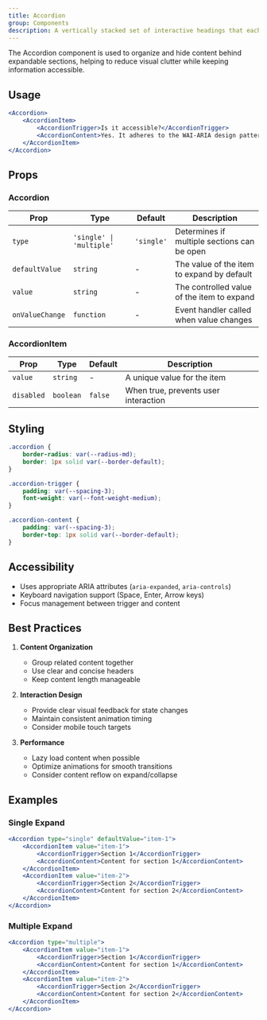 ```yaml
---
title: Accordion
group: Components
description: A vertically stacked set of interactive headings that each reveal a section of content.
---
```



The Accordion component is used to organize and hide content behind expandable sections, helping to reduce visual clutter while keeping information accessible.

## Usage

```jsx
<Accordion>
	<AccordionItem>
		<AccordionTrigger>Is it accessible?</AccordionTrigger>
		<AccordionContent>Yes. It adheres to the WAI-ARIA design pattern.</AccordionContent>
	</AccordionItem>
</Accordion>
```

## Props

### Accordion

| Prop            | Type                     | Default    | Description                                 |
| --------------- | ------------------------ | ---------- | ------------------------------------------- |
| `type`          | `'single' \| 'multiple'` | `'single'` | Determines if multiple sections can be open |
| `defaultValue`  | `string`                 | -          | The value of the item to expand by default  |
| `value`         | `string`                 | -          | The controlled value of the item to expand  |
| `onValueChange` | `function`               | -          | Event handler called when value changes     |

### AccordionItem

| Prop       | Type      | Default | Description                          |
| ---------- | --------- | ------- | ------------------------------------ |
| `value`    | `string`  | -       | A unique value for the item          |
| `disabled` | `boolean` | `false` | When true, prevents user interaction |

## Styling

```css
.accordion {
	border-radius: var(--radius-md);
	border: 1px solid var(--border-default);
}

.accordion-trigger {
	padding: var(--spacing-3);
	font-weight: var(--font-weight-medium);
}

.accordion-content {
	padding: var(--spacing-3);
	border-top: 1px solid var(--border-default);
}
```

## Accessibility

- Uses appropriate ARIA attributes (`aria-expanded`, `aria-controls`)
- Keyboard navigation support (Space, Enter, Arrow keys)
- Focus management between trigger and content

## Best Practices

1. **Content Organization**

   - Group related content together
   - Use clear and concise headers
   - Keep content length manageable

2. **Interaction Design**

   - Provide clear visual feedback for state changes
   - Maintain consistent animation timing
   - Consider mobile touch targets

3. **Performance**
   - Lazy load content when possible
   - Optimize animations for smooth transitions
   - Consider content reflow on expand/collapse

## Examples

### Single Expand

```jsx
<Accordion type="single" defaultValue="item-1">
	<AccordionItem value="item-1">
		<AccordionTrigger>Section 1</AccordionTrigger>
		<AccordionContent>Content for section 1</AccordionContent>
	</AccordionItem>
	<AccordionItem value="item-2">
		<AccordionTrigger>Section 2</AccordionTrigger>
		<AccordionContent>Content for section 2</AccordionContent>
	</AccordionItem>
</Accordion>
```

### Multiple Expand

```jsx
<Accordion type="multiple">
	<AccordionItem value="item-1">
		<AccordionTrigger>Section 1</AccordionTrigger>
		<AccordionContent>Content for section 1</AccordionContent>
	</AccordionItem>
	<AccordionItem value="item-2">
		<AccordionTrigger>Section 2</AccordionTrigger>
		<AccordionContent>Content for section 2</AccordionContent>
	</AccordionItem>
</Accordion>
```
